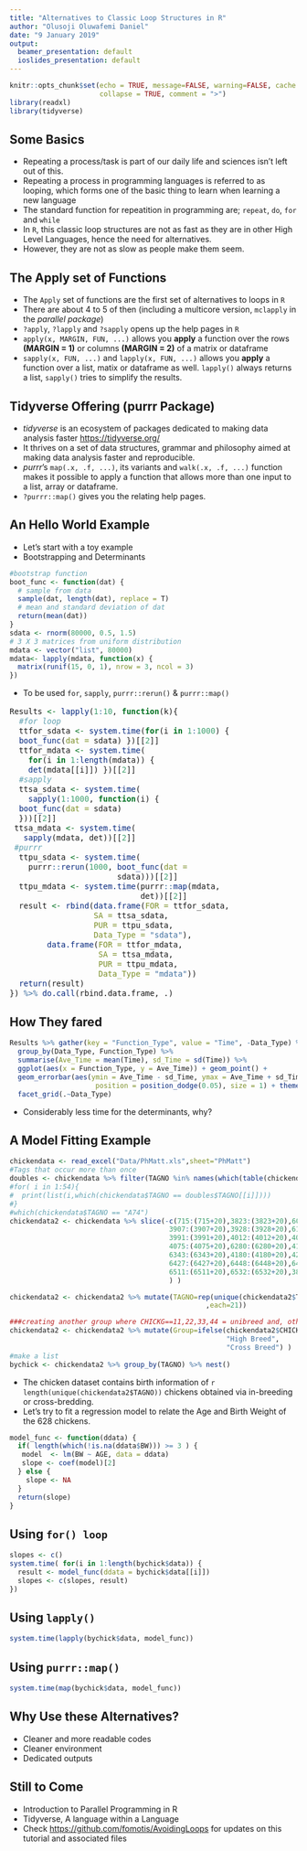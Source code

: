 ```yaml
---
title: "Alternatives to Classic Loop Structures in R"
author: "Olusoji Oluwafemi Daniel"
date: "9 January 2019"
output:
  beamer_presentation: default
  ioslides_presentation: default
---
```


```r
knitr::opts_chunk$set(echo = TRUE, message=FALSE, warning=FALSE, cache = TRUE,
                      collapse = TRUE, comment = ">")
library(readxl)
library(tidyverse)
```

## Some Basics

- Repeating a process/task is part of our daily life and sciences isn't left out of this.
- Repeating a process in programming languages is referred to as looping, which forms one of the basic thing to learn when learning a new language
- The standard function for repeatition in programming are; `repeat`, `do`, `for` and `while`
- In `R`, this classic loop structures are not as fast as they are in other High Level Languages, hence the need for alternatives.
- However, they are not as slow as people make them seem.

## The Apply set of Functions

- The `Apply` set of functions are the first set of alternatives to loops in `R`
- There are about 4 to 5 of then (including a multicore version, `mclapply` in the *parallel package*)
- `?apply`, `?lapply` and `?sapply` opens up the help pages in `R`
- `apply(x, MARGIN, FUN, ...)` allows you **apply** a function over the rows **(MARGIN = 1)** or columns **(MARGIN = 2)** of a matrix or dataframe
- `sapply(x, FUN, ...)` and `lapply(x, FUN, ...)` allows you **apply** a function over a list, matix or dataframe as well. `lapply()` always returns a list, `sapply()` tries to simplify the results.

## Tidyverse Offering (purrr Package)
- *tidyverse* is an ecosystem of packages dedicated to making data analysis faster [https://tidyverse.org/](https://tidyverse.org/)
- It thrives on a set of data structures, grammar and philosophy aimed at making data analysis faster and reproducible.
- *purrr*'s `map(.x, .f, ...)`, its variants and `walk(.x, .f, ...)` function  makes it possible to apply a function that allows more than one input to a list, array or dataframe.
- `?purrr::map()` gives you the relating help pages.

## An Hello World Example
- Let's start with a toy example 
- Bootstrapping and Determinants
```r
#bootstrap function
boot_func <- function(dat) {
  # sample from data
  sample(dat, length(dat), replace = T)
  # mean and standard deviation of dat
  return(mean(dat))
}
sdata <- rnorm(80000, 0.5, 1.5)
# 3 X 3 matrices from uniform distribution
mdata <- vector("list", 80000)
mdata<- lapply(mdata, function(x) {
  matrix(runif(15, 0, 1), nrow = 3, ncol = 3)
})
```
- To be used `for`, `sapply`, `purrr::rerun()` \&  `purrr::map()`

<font size="3">
```r
Results <- lapply(1:10, function(k){
  #for loop
  ttfor_sdata <- system.time(for(i in 1:1000) {
  boot_func(dat = sdata) })[[2]]
  ttfor_mdata <- system.time(
    for(i in 1:length(mdata)) {
    det(mdata[[i]]) })[[2]]
  #sapply
  ttsa_sdata <- system.time(
    sapply(1:1000, function(i) {
  boot_func(dat = sdata)
  }))[[2]]
 ttsa_mdata <- system.time(
   sapply(mdata, det))[[2]]
 #purrr
  ttpu_sdata <- system.time(
    purrr::rerun(1000, boot_func(dat = 
                       sdata)))[[2]]
  ttpu_mdata <- system.time(purrr::map(mdata, 
                            det))[[2]]
  result <- rbind(data.frame(FOR = ttfor_sdata, 
                  SA = ttsa_sdata, 
                  PUR = ttpu_sdata, 
                  Data_Type = "sdata"), 
        data.frame(FOR = ttfor_mdata, 
                   SA = ttsa_mdata, 
                   PUR = ttpu_mdata, 
                   Data_Type = "mdata"))
  return(result)
}) %>% do.call(rbind.data.frame, .)

```
</font>

## How They fared

```r
Results %>% gather(key = "Function_Type", value = "Time", -Data_Type) %>% 
  group_by(Data_Type, Function_Type) %>% 
  summarise(Ave_Time = mean(Time), sd_Time = sd(Time)) %>% 
  ggplot(aes(x = Function_Type, y = Ave_Time)) + geom_point() + 
  geom_errorbar(aes(ymin = Ave_Time - sd_Time, ymax = Ave_Time + sd_Time), width = 0.2,
                     position = position_dodge(0.05), size = 1) + theme_bw() + 
  facet_grid(.~Data_Type)

```

- Considerably less time for the determinants, why?

## A Model Fitting Example

```r
chickendata <- read_excel("Data/PhMatt.xls",sheet="PhMatt")
#Tags that occur more than once
doubles <- chickendata %>% filter(TAGNO %in% names(which(table(chickendata$TAGNO)>1)))
#for( i in 1:54){
#  print(list(i,which(chickendata$TAGNO == doubles$TAGNO[[i]])))
#}
#which(chickendata$TAGNO == "A74")
chickendata2 <- chickendata %>% slice(-c(715:(715+20),3823:(3823+20),6028:(6028+20),6049:(6049+20),
                                       3907:(3907+20),3928:(3928+20),6133:(6133+20),3970:(3970+20),
                                       3991:(3991+20),4012:(4012+20),4033:(4033+20),6238:(6238+20),
                                       4075:(4075+20),6280:(6280+20),4117:(4117+20),4138:(4138+20),
                                       6343:(6343+20),4180:(4180+20),4201:(4201+20),4222:(4222+20),
                                       6427:(6427+20),6448:(6448+20),6469:(6469+20),4306:(4306+20),
                                       6511:(6511+20),6532:(6532+20),3886:(3886+20)
                                       ) )

chickendata2 <- chickendata2 %>% mutate(TAGNO=rep(unique(chickendata2$TAGNO)[!is.na(unique(chickendata2$TAGNO))]
                                                ,each=21))

###creating another group where CHICKG==11,22,33,44 = unibreed and, others are crossbreed
chickendata2 <- chickendata2 %>% mutate(Group=ifelse(chickendata2$CHICKG %in% c(11,22,33,44),
                                                     "High Breed",
                                                     "Cross Breed") )
#make a list
bychick <- chickendata2 %>% group_by(TAGNO) %>% nest()
```

- The chicken dataset contains birth information of `r length(unique(chickendata2$TAGNO))` chickens obtained via in-breeding or cross-bredding.
- Let's try to fit a regression model to relate the Age and Birth Weight of the 628 chickens.

```r
model_func <- function(ddata) {
  if( length(which(!is.na(ddata$BW))) >= 3 ) {
   model  <- lm(BW ~ AGE, data = ddata)
   slope <- coef(model)[2]
  } else {
    slope <- NA
  }
  return(slope)
}
```


## Using `for() loop`
```r
slopes <- c()
system.time( for(i in 1:length(bychick$data)) {
  result <- model_func(ddata = bychick$data[[i]])
  slopes <- c(slopes, result)
})
```

## Using `lapply()`
```r
system.time(lapply(bychick$data, model_func))
```

## Using `purrr::map()`

```r
system.time(map(bychick$data, model_func))
```

## Why Use these Alternatives?

- Cleaner and more readable codes
- Cleaner environment
- Dedicated outputs

## Still to Come

- Introduction to Parallel Programming in R
- Tidyverse, A language within a Language
- Check [https://github.com/fomotis/AvoidingLoops](https://github.com/fomotis/AvoidingLoops) for updates on this tutorial and associated files


